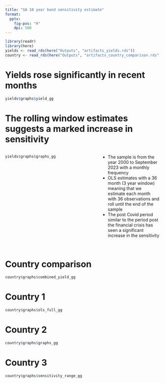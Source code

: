```yaml
---
title: "SA 10 year bond sensitivity estimate"
format: 
  pptx:
    fig-pos: "H"
    dpi: 500
---
```




```r
library(readr)
library(here)
yields <- read_rds(here("Outputs", "artifacts_yields.rds"))
country <- read_rds(here("Outputs", "artifacts_country_comparison.rds"))
```


# Yields rose significantly in recent months 


```r
yields$graphs$yield_gg
```





# The rolling window estimates suggests a marked increase in sensitivity

:::: {.columns}

::: {.column width="60%"}
```r
yields$graphs$graphs_gg
```
:::

::: {.column width="40%"}
- The sample is from the year 2000 to September 2023 with a monthly frequency
- OLS estimates with a 36 month (3 year window) meaning that we estimate each month with 36 observations and roll until the end of the sample
- The post Covid period similar to the period post the financial crisis has seen a  significant increase in the sensitivity
:::

::::

```r

```

# Country comparison


```r
country$graphs$combined_yield_gg 
```

# Country 1

```r
country$graphs$ols_full_gg
```

# Country 2
```r
country$graphs$graphs_gg
```

# Country 3

```r
country$graphs$sensitivity_range_gg
```